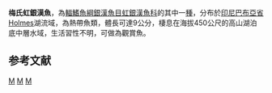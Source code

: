 {{Speciesbox 
| genus = Melanotaenia
| species = maylandi
| authority = [[Allen|Allen]], 1983
| status = LC
| status_system = IUCN3.1
}}
'''梅氏虹銀漢魚'''，為[[輻鰭魚綱|輻鰭魚綱]][[銀漢魚目|銀漢魚目]][[虹銀漢魚科|虹銀漢魚科]]的其中一[[種|種]]，分布於[[印尼|印尼]][[巴布亞省|巴布亞省]]Holmes湖流域，為熱帶魚類，體長可達9公分，棲息在海拔450公尺的高山湖泊底中層水域，生活習性不明，可做為觀賞魚。

==参考文献==
{{Reflist}}
{{Taxonbar}}

[[Category:觀賞魚|M]]
[[Category:虹銀漢魚屬|M]]
[[Category:1983年描述的魚類|M]]